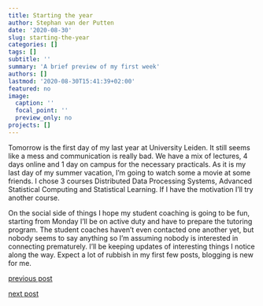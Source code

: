 ```yaml
---
title: Starting the year
author: Stephan van der Putten
date: '2020-08-30'
slug: starting-the-year
categories: []
tags: []
subtitle: ''
summary: 'A brief preview of my first week'
authors: []
lastmod: '2020-08-30T15:41:39+02:00'
featured: no
image:
  caption: ''
  focal_point: ''
  preview_only: no
projects: []
---
```



Tomorrow is the first day of my last year at University Leiden. It still seems like a mess and communication is really bad. We have a mix of lectures, 4 days online and 1 day on campus for the necessary practicals. 
As it is my last day of my summer vacation, I'm going to watch some a movie at some friends. I chose 3 courses Distributed Data Processing Systems, Advanced Statistical Computing and Statistical Learning. If I have the motivation I'll try another course.

On the social side of things I hope my student coaching is going to be fun, starting from Monday I'll be on active duty and have to prepare the tutoring program. The student coaches haven't even contacted one another yet, but nobody seems to say anything so I'm assuming nobody is interested in connecting prematurely.
I'll be keeping updates of interesting things I notice along the way. Expect a lot of rubbish in my first few posts, blogging is new for me.

[previous post](/2020/08/27/hello-world/)

[next post](/2020/08/30/when-the-first-weekend-hits-it-hits-hard/)
